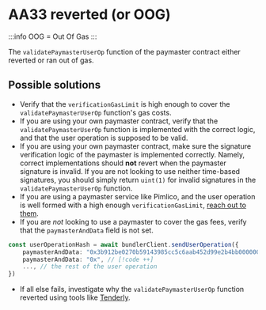 # AA33 reverted (or OOG)

:::info
OOG = Out Of Gas
:::

The `validatePaymasterUserOp` function of the paymaster contract either reverted or ran out of gas.

## Possible solutions

- Verify that the `verificationGasLimit` is high enough to cover the `validatePaymasterUserOp` function's gas costs.
- If you are using your own paymaster contract, verify that the `validatePaymasterUserOp` function is implemented with the correct logic, and that the user operation is supposed to be valid.
- If you are using your own paymaster contract, make sure the signature verification logic of the paymaster is implemented correctly. Namely, correct implementations should **not** revert when the paymaster signature is invalid. If you are not looking to use neither time-based signatures, you should simply return `uint(1)` for invalid signatures in the `validatePaymasterUserOp` function.
- If you are using a paymaster service like Pimlico, and the user operation is well formed with a high enough `verificationGasLimit`, [reach out to them](https://t.me/pimlicoHQ).
- If you are *not* looking to use a paymaster to cover the gas fees, verify that the `paymasterAndData` field is not set.
```ts
const userOperationHash = await bundlerClient.sendUserOperation({
    paymasterAndData: "0x3b912be0270b59143985cc5c6aab452d99e2b4bb0000000000000000000000000000000000000000000000000000000064c0957400000000000000000000000000000000000000000000000000000000000000007d99385d8ef0af67affbf9944df8c121e9d1f6aef8dd82a4aeb5db310c42d3dc5b51c9e0835d94c3b22564d3d94f0e1d14e37571e46651da8de567d128a361a01b", // [!code --]
    paymasterAndData: "0x", // [!code ++]
    ..., // the rest of the user operation
})
```
- If all else fails, investigate why the `validatePaymasterUserOp` function reverted using tools like [Tenderly](https://tenderly.co/).